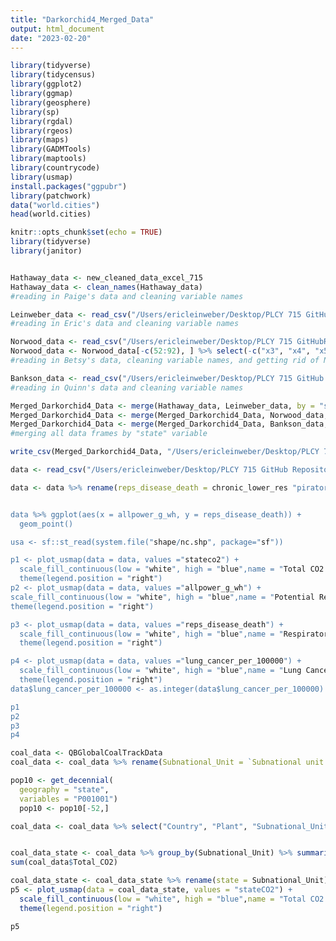 ```yaml
---
title: "Darkorchid4_Merged_Data"
output: html_document
date: "2023-02-20"
---
```

```r
library(tidyverse)
library(tidycensus)
library(ggplot2) 
library(ggmap)
library(geosphere)
library(sp)
library(rgdal)
library(rgeos)
library(maps)
library(GADMTools)
library(maptools)
library(countrycode)
library(usmap)
install.packages("ggpubr")
library(patchwork)
data("world.cities")
head(world.cities)

```




```r
knitr::opts_chunk$set(echo = TRUE)
library(tidyverse)
library(janitor)


Hathaway_data <- new_cleaned_data_excel_715 
Hathaway_data <- clean_names(Hathaway_data)
#reading in Paige's data and cleaning variable names

Leinweber_data <- read_csv("/Users/ericleinweber/Desktop/PLCY 715 GitHub Repository/final-team-projects-darkorchid/DarkOrchid/Leinweber/usretechnicalpotential.csv") %>% clean_names()
#reading in Eric's data and cleaning variable names

Norwood_data <- read_csv("/Users/ericleinweber/Desktop/PLCY 715 GitHubRepository/final-team-projects-darkorchid/DarkOrchid/Norwood/usa_lung_cancer_by_state.csv") %>% clean_names()
Norwood_data <- Norwood_data[-c(52:92), ] %>% select(-c("x3", "x4", "x5", "x6", "x7"))
#reading in Betsy's data, cleaning variable names, and getting rid of NA columns/rows

Bankson_data <- read_csv("/Users/ericleinweber/Desktop/PLCY 715 GitHub Repository/final-team-projects-darkorchid/DarkOrchid/Bankson/QBCleanerData/grouped_data.csv") %>% clean_names()
#reading in Quinn's data and cleaning variable names

Merged_Darkorchid4_Data <- merge(Hathaway_data, Leinweber_data, by = "state")
Merged_Darkorchid4_Data <- merge(Merged_Darkorchid4_Data, Norwood_data, by="state")
Merged_Darkorchid4_Data <- merge(Merged_Darkorchid4_Data, Bankson_data, by = "state")
#merging all data frames by "state" variable

write_csv(Merged_Darkorchid4_Data, "/Users/ericleinweber/Desktop/PLCY 715 GitHub Repository/final-team-projects-darkorchid/DarkOrchid/Merged_DarkOrchid4_Dataset.csv")


```


```r

data <- read_csv("/Users/ericleinweber/Desktop/PLCY 715 GitHub Repository/final-team-projects-darkorchid/DarkOrchid/Merged_DarkOrchid4_Dataset.csv")

data <- data %>% rename(reps_disease_death = chronic_lower_res "piratory_disease_deaths_per_100_000_people)


data %>% ggplot(aes(x = allpower_g_wh, y = reps_disease_death)) +
  geom_point()

usa <- sf::st_read(system.file("shape/nc.shp", package="sf"))

p1 <- plot_usmap(data = data, values ="stateco2") + 
  scale_fill_continuous(low = "white", high = "blue",name = "Total CO2 emissions", label = scales::comma) + 
  theme(legend.position = "right")
p2 <- plot_usmap(data = data, values ="allpower_g_wh") + 
scale_fill_continuous(low = "white", high = "blue",name = "Potential Renewable Energy in GWh", label = scales::comma) + 
theme(legend.position = "right")

p3 <- plot_usmap(data = data, values ="reps_disease_death") + 
  scale_fill_continuous(low = "white", high = "blue",name = "Respiratory Disease Deaths per 100,000", label = scales::comma)+
  theme(legend.position = "right")

p4 <- plot_usmap(data = data, values ="lung_cancer_per_100000") + 
  scale_fill_continuous(low = "white", high = "blue",name = "Lung Cancer Diagnoses per 100,000", label = scales::comma)+
  theme(legend.position = "right")
data$lung_cancer_per_100000 <- as.integer(data$lung_cancer_per_100000)

p1
p2
p3
p4
```
```r
coal_data <- QBGlobalCoalTrackData
coal_data <- coal_data %>% rename(Subnational_Unit = `Subnational unit (province, state)`) %>% rename(Total_CO2 = 'Lifetime CO2') 

pop10 <- get_decennial(
  geography = "state",
  variables = "P001001") 
  pop10 <- pop10[-52,]

coal_data <- coal_data %>% select("Country", "Plant", "Subnational_Unit", "Total_CO2", "Status", "Accuracy") %>% filter(Country == "United States") %>% filter(Status == "operating" | Status == "retired")


coal_data_state <- coal_data %>% group_by(Subnational_Unit) %>% summarise(stateCO2 = sum(Total_CO2))
sum(coal_data$Total_CO2)

coal_data_state <- coal_data_state %>% rename(state = Subnational_Unit)
p5 <- plot_usmap(data = coal_data_state, values = "stateCO2") + 
  scale_fill_continuous(low = "white", high = "blue",name = "Total CO2 emissions", label = scales::comma) + 
  theme(legend.position = "right")

p5
```
